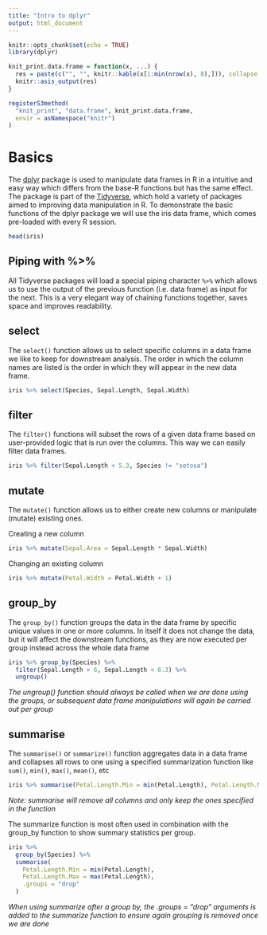 ```yaml
---
title: "Intro to dplyr"
output: html_document
---
```


```r
knitr::opts_chunk$set(echo = TRUE)
library(dplyr)

knit_print.data.frame = function(x, ...) {
  res = paste(c("", "", knitr::kable(x[1:min(nrow(x), 8),])), collapse = "\n")
  knitr::asis_output(res)
}

registerS3method(
  "knit_print", "data.frame", knit_print.data.frame,
  envir = asNamespace("knitr")
)

```

# Basics

The [dplyr](https://dplyr.tidyverse.org/) package is used to manipulate data frames in R in a intuitive and easy way which differs from the base-R functions but has the same effect. The package is part of the [Tidyverse](https://www.tidyverse.org/), which hold a variety of packages aimed to improving data manipulation in R. To demonstrate the basic functions of the dplyr package we will use the iris data frame, which comes pre-loaded with every R session.

```r
head(iris)
```

## Piping with %>% 

All Tidyverse packages will load a special piping character `%>%` which allows us to use the output of the previous function (i.e. data frame) as input for the next. This is a very elegant way of chaining functions together, saves space and improves readability.

## select

The `select()` function allows us to select specific columns in a data frame we like to keep for downstream analysis. The order in which the column names are listed is the order in which they will appear in the new data frame.

```r
iris %>% select(Species, Sepal.Length, Sepal.Width)
```

## filter

The `filter()` functions will subset the rows of a given data frame based on user-provided logic that is run over the columns. This way we can easily filter data frames.

```r
iris %>% filter(Sepal.Length < 5.3, Species != "setosa")
```

## mutate

The `mutate()` function allows us to either create new columns or manipulate (mutate) existing ones.

Creating a new column

```r
iris %>% mutate(Sepal.Area = Sepal.Length * Sepal.Width)
```

Changing an existing column

```r
iris %>% mutate(Petal.Width = Petal.Width + 1)
```

## group_by

The `group_by()` function groups the data in the data frame by specific unique values in one or more columns. In itself it does not change the data, but it will affect the downstream functions, as they are now executed per group instead across the whole data frame

```r
iris %>% group_by(Species) %>% 
  filter(Sepal.Length > 6, Sepal.Length < 6.3) %>% 
  ungroup()
```

*The ungroup() function should always be called when we are done using the groups, or subsequent data frame manipulations will again be carried out per group*


## summarise

The `summarise()` or `summarize()` function aggregates data in a data frame and collapses all rows to one using a specified summarization function like `sum()`, `min()`, `max()`, `mean()`, etc


```r
iris %>% summarise(Petal.Length.Min = min(Petal.Length), Petal.Length.Max = max(Petal.Length))
```

*Note: summarise will remove all columns and only keep the ones specified in the function*

The summarize function is most often used in combination with the group_by function to show summary statistics per group.
```r
iris %>% 
  group_by(Species) %>% 
  summarise(
    Petal.Length.Min = min(Petal.Length), 
    Petal.Length.Max = max(Petal.Length),
    .groups = "drop"
  )
```

*When using summarize after a group by, the .groups = "drop" arguments is added to the summarize function to ensure again grouping is removed once we are done*
